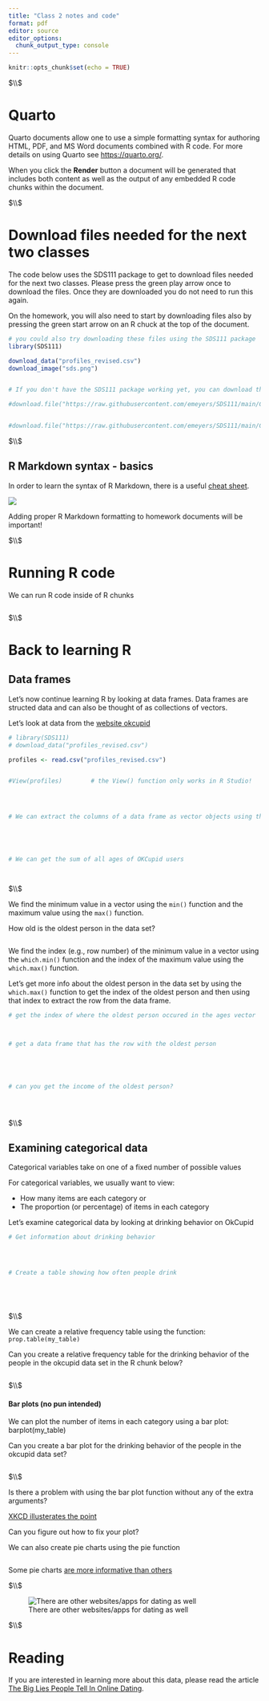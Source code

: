 ```yaml
---
title: "Class 2 notes and code"
format: pdf
editor: source
editor_options: 
  chunk_output_type: console
---
```





```r
knitr::opts_chunk$set(echo = TRUE)
```




$\\$




# Quarto

Quarto documents allow one to use a simple formatting syntax for authoring HTML, PDF, and MS Word documents combined with R code. For more details on using Quarto see <https://quarto.org/>.

When you click the **Render** button a document will be generated that includes both content as well as the output of any embedded R code chunks within the document. 





$\\$






# Download files needed for the next two classes

The code below uses the SDS111 package to get to download files needed for the next two classes. Please press the green play arrow once to download the files. Once they are downloaded you do not need to run this again. 

On the homework, you will also need to start by downloading files also by pressing the green start arrow on an R chuck at the top of the document. 


```r

# you could also try downloading these files using the SDS111 package
library(SDS111)

download_data("profiles_revised.csv")
download_image("sds.png")


# If you don't have the SDS111 package working yet, you can download the files using the following commands

#download.file("https://raw.githubusercontent.com/emeyers/SDS111/main/ClassMaterial/images/sds.png", "sds.png", mode = "wb")


#download.file("https://raw.githubusercontent.com/emeyers/SDS111/main/ClassMaterial/data/profiles_revised.csv", "profiles_revised.csv", mode = "wb")

```





$\\$





## R Markdown syntax - basics

In order to learn the syntax of R Markdown, there is a useful [cheat sheet](https://github.com/rstudio/cheatsheets/raw/main/rmarkdown-2.0.pdf).

![](sds.png)


Adding proper R Markdown formatting to homework documents will be important!



$\\$




# Running R code

We can run R code inside of R chunks

```r




```





$\\$




# Back to learning R


## Data frames

Let's now continue learning R by looking at data frames. Data frames are structed data and can also be thought of as collections of vectors.

Let's look at data from the [website okcupid](https://www.okcupid.com)


```r

# library(SDS111)
# download_data("profiles_revised.csv")

profiles <- read.csv("profiles_revised.csv")


#View(profiles)        # the View() function only works in R Studio!




# We can extract the columns of a data frame as vector objects using the $ symbol





# We can get the sum of all ages of OKCupid users




```




$\\$





We find the minimum value in a vector using the `min()` function and the maximum value using the `max()` function.

How old is the oldest person in the data set? 

```r




```


We find the index (e.g., row number) of the minimum value in a vector using the `which.min()` function and the index of the maximum value using the `which.max()` function.

Let's get more info about the oldest person in the data set by using the `which.max()` function to get the index of the oldest person and then using that index to extract the row from the data frame.



```r


# get the index of where the oldest person occured in the ages vector



# get a data frame that has the row with the oldest person





# can you get the income of the oldest person?





```




$\\$






## Examining categorical data

Categorical variables take on one of a fixed number of possible values 

For categorical variables, we usually want to view:

 * How many items are each category    or
 * The proportion (or percentage) of items in each category

Let's examine categorical data by looking at drinking behavior on OkCupid


```r

# Get information about drinking behavior




# Create a table showing how often people drink






```





$\\$





We can create a relative frequency table using the function: `prop.table(my_table)` 

Can you create a relative frequency table for the drinking behavior of the people in the okcupid data set in the R chunk below? 


```r





```





$\\$






#### Bar plots (no pun intended)

We can plot the number of items in each category using a bar plot: barplot(my_table) 

Can you create a bar plot for the drinking behavior of the people in the okcupid data set? 

```r





```





$\\$





Is there a problem with using the bar plot function without any of the extra arguments? 

[XKCD illusterates the point](https://xkcd.com/833/)

Can you figure out how to fix your plot? 

We can also create pie charts using the pie function

```r



```



Some pie charts [are more informative than others](http://robslink.com/SAS/democd91/pyramid_pie.htm)






$\\$




![There are other websites/apps for dating as well](https://i.kym-cdn.com/photos/images/original/001/293/992/d80.jpg)







$\\$






# Reading


If you are interested in learning more about this data, please read the article [The Big Lies People Tell In Online Dating](https://theblog.okcupid.com/the-big-lies-people-tell-in-online-dating-a9e3990d6ae2). 








